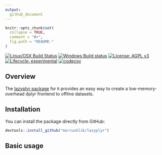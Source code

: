 ```yaml
---
output:
  github_document
---
```


<!-- README.md is generated from README.Rmd. Please edit that file -->

```r
knitr::opts_chunk$set(
  collapse = TRUE,
  comment = "#>",
  fig.path = "README-"
)
```

<!-- <img src="logo.png" align="right" /> -->

[![Linux/OSX Build Status](https://travis-ci.org/marcusklik/lazyplyr.svg?branch=develop)](https://travis-ci.org/marcusklik/lazyplyr)
[![Windows Build status](https://ci.appveyor.com/api/projects/status/bfm7amtkyjvc2rk9?svg=true)](https://ci.appveyor.com/project/marcusklik/lazyplyr)
[![License: AGPL v3](https://img.shields.io/badge/License-AGPL%20v3-blue.svg)](https://www.gnu.org/licenses/agpl-3.0)
[![Lifecycle: experimental](https://img.shields.io/badge/lifecycle-experimental-blue.svg)](https://www.tidyverse.org/lifecycle/#experimental)
[![codecov](https://codecov.io/gh/marcusklik/lazyplyr/branch/develop/graph/badge.svg)](https://codecov.io/gh/marcusklik/lazyplyr)


## Overview

The [lazyplyr package](https://github.com/marcusklik/lazyplyr) for `R` provides an easy way to create a low-memory-overhead dplyr frontend to offline datasets.

## Installation

You can install the package directly from GitHub:

```r
devtools::install_github("marcusklik/lazyplyr")
```

## Basic usage


